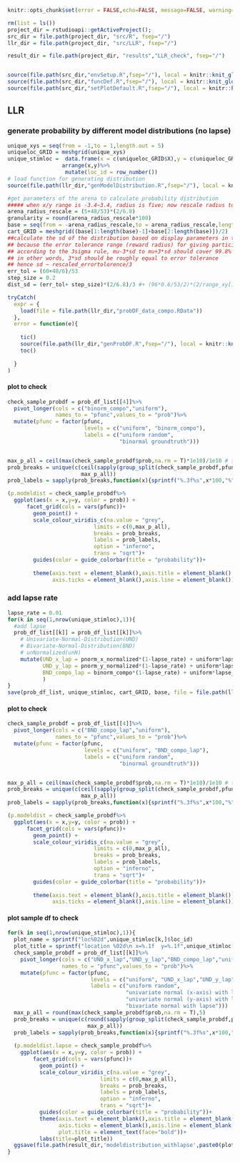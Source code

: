 
```r
knitr::opts_chunk$set(error = FALSE,echo=FALSE, message=FALSE, warning=FALSE)

rm(list = ls())
project_dir = rstudioapi::getActiveProject();
src_dir = file.path(project_dir, "src/R", fsep="/")
llr_dir = file.path(project_dir, "src/LLR", fsep="/")

result_dir = file.path(project_dir, "results","LLR_check", fsep="/")


source(file.path(src_dir,"envSetup.R",fsep="/"), local = knitr::knit_global())
source(file.path(src_dir,"funcDef.R",fsep="/"), local = knitr::knit_global())
source(file.path(src_dir,"setPlotDefault.R",fsep="/"), local = knitr::knit_global())
```


## LLR

### generate probability by different model distributions (no lapse)
```r
unique_xys = seq(from = -1,to = 1,length.out = 5)
uniqueloc_GRID = meshgrid(unique_xys)
unique_stimloc =  data.frame(x = c(uniqueloc_GRID$X),y = c(uniqueloc_GRID$Y))%>%
                 arrange(x,y)%>%
                  mutate(loc_id = row_number())
# load function for generating distribution
source(file.path(llr_dir,"genModelDistribution.R",fsep="/"), local = knitr::knit_global())

#get parameters of the arena to calculate probability distribution
##### when x/y range is -3.4~3.4, radius is five; now rescale radius to x/y range is -1,1
arena_radius_rescale = (5+48/53)*(2/6.8) 
granularity = round(arena_radius_rescale*100)
base = seq(from = -arena_radius_rescale,to = arena_radius_rescale,length.out = granularity+1)
cart_GRID = meshgrid((base[1:length(base)-1]+base[2:length(base)])/2)
##calculate the sd of the distribution based on display parameters in the task
## because the error tolerance range (reward radius) for giving participant feedback is 60/53
## according to the 3sigma rule, mu-3*sd to mu+3*sd should cover 99.8% of correct response
## in other words, 3*sd should be roughly equal to error tolerance
## hence sd ~ rescaled_errortolorence/3
err_tol = (60+48/6)/53
step_size = 0.2
dist_sd = (err_tol+ step_size)*(2/6.8)/3 #+ (96*0.6/53/2)*(2/range_xy[1])

tryCatch(
  expr = {
    load(file = file.path(llr_dir,"probDF_data_compo.RData"))
  },
  error = function(e){
    
    tic()
    source(file.path(llr_dir,"genProbDF.R",fsep="/"), local = knitr::knit_global())
    toc()
    
  }
)
```

#### plot to check
```r
check_sample_probdf = prob_df_list[[4]]%>%
  pivot_longer(cols = c("binorm_compo","uniform"),
               names_to = "pfunc",values_to = "prob")%>%
  mutate(pfunc = factor(pfunc,
                        levels = c("uniform", "binorm_compo"),
                        labels = c("uniform random",
                                   "binormal groundtruth")))


max_p_all = ceil(max(check_sample_probdf$prob,na.rm = T)*1e10)/1e10 # this is to round up
prob_breaks = unique(c(ceil(sapply(group_split(check_sample_probdf,pfunc) , function(df){max(df$prob,na.rm = T)})*1e10)/1e10,
                       max_p_all))
prob_labels = sapply(prob_breaks,function(x){sprintf("%.3f%s",x*100,"%")})

(p.modeldist = check_sample_probdf%>%
  ggplot(aes(x = x,y=y, color = prob)) +
      facet_grid(cols = vars(pfunc))+
        geom_point() + 
        scale_colour_viridis_c(na.value = "grey",
                           limits = c(0,max_p_all),
                           breaks = prob_breaks,
                           labels = prob_labels,
                           option = "inferno",
                           trans = "sqrt")+
        guides(color = guide_colorbar(title = "probability"))+
        
        theme(axis.text = element_blank(),axis.title = element_blank(),
              axis.ticks = element_blank(),axis.line = element_blank()))


```


### add lapse rate 
```r
lapse_rate = 0.01
for(k in seq(1,nrow(unique_stimloc),1)){
  #add lapse
  prob_df_list[[k]] = prob_df_list[[k]]%>%
    # Univariate-Normal-Distribution(UND)
    # Bivariate-Normal-Distribution(BND)
    # unNormalized(unN)
    mutate(UND_x_lap = pnorm_x_normalized*(1-lapse_rate) + uniform*lapse_rate, 
           UND_y_lap = pnorm_y_normalized*(1-lapse_rate) + uniform*lapse_rate,
           BND_compo_lap = binorm_compo*(1-lapse_rate) + uniform*lapse_rate
           )
}
save(prob_df_list, unique_stimloc, cart_GRID, base, file = file.path(llr_dir,"probDF_data_compo_withlapse.RData"))
```

#### plot to check
```r
check_sample_probdf = prob_df_list[[4]]%>%
  pivot_longer(cols = c("BND_compo_lap","uniform"),
               names_to = "pfunc",values_to = "prob")%>%
  mutate(pfunc = factor(pfunc,
                        levels = c("uniform", "BND_compo_lap"),
                        labels = c("uniform random",
                                   "binormal groundtruth")))


max_p_all = ceil(max(check_sample_probdf$prob,na.rm = T)*1e10)/1e10 # this is to round up
prob_breaks = unique(c(ceil(sapply(group_split(check_sample_probdf,pfunc) , function(df){max(df$prob,na.rm = T)})*1e10)/1e10,
                       max_p_all))
prob_labels = sapply(prob_breaks,function(x){sprintf("%.3f%s",x*100,"%")})

(p.modeldist = check_sample_probdf%>%
  ggplot(aes(x = x,y=y, color = prob)) +
      facet_grid(cols = vars(pfunc))+
        geom_point() + 
        scale_colour_viridis_c(na.value = "grey",
                           limits = c(0,max_p_all),
                           breaks = prob_breaks,
                           labels = prob_labels,
                           option = "inferno",
                           trans = "sqrt")+
        guides(color = guide_colorbar(title = "probability"))+
        
        theme(axis.text = element_blank(),axis.title = element_blank(),
              axis.ticks = element_blank(),axis.line = element_blank()))

```


#### plot sample df to check
```r
for(k in seq(1,nrow(unique_stimloc),1)){
  plot_name = sprintf("loc%02d",unique_stimloc[k,]$loc_id)
  plot_title = sprintf("location %02d\n x=%.1f  y=%.1f",unique_stimloc[k,]$loc_id, unique_stimloc[k,]$x,unique_stimloc[k,]$y)
  check_sample_probdf = prob_df_list[[k]]%>%
    pivot_longer(cols = c("UND_x_lap","UND_y_lap","BND_compo_lap","uniform"),
                 names_to = "pfunc",values_to = "prob")%>%
    mutate(pfunc = factor(pfunc,
                          levels = c("uniform", "UND_x_lap","UND_y_lap","BND_compo_lap"),
                          labels = c("uniform random",
                                     "univariate normal (x-axis) with lapse",
                                     "univariate normal (y-axis) with lapse",
                                     "bivariate normal with lapse")))
  max_p_all = round(max(check_sample_probdf$prob,na.rm = T),5)
  prob_breaks = unique(c(round(sapply(group_split(check_sample_probdf,pfunc) , function(df){max(df$prob,na.rm = T)}),5),
                         max_p_all))
  prob_labels = sapply(prob_breaks,function(x){sprintf("%.3f%s",x*100,"%")})
  
  (p.modeldist.lapse = check_sample_probdf%>%
    ggplot(aes(x = x,y=y, color = prob)) +
        facet_grid(cols = vars(pfunc))+
          geom_point() + 
          scale_colour_viridis_c(na.value = "grey",
                             limits = c(0,max_p_all),
                             breaks = prob_breaks,
                             labels = prob_labels,
                             option = "inferno",
                             trans = "sqrt")+
          guides(color = guide_colorbar(title = "probability"))+
          theme(axis.text = element_blank(),axis.title = element_blank(),
                axis.ticks = element_blank(),axis.line = element_blank(),
                plot.title = element_text(face="bold"))+
          labs(title=plot_title))
  ggsave(file.path(result_dir,'modeldistribution_withlapse',paste0(plot_name,'.png')),plot = p.modeldist.lapse,device = 'png',width = 15,height = 5)
}
```

